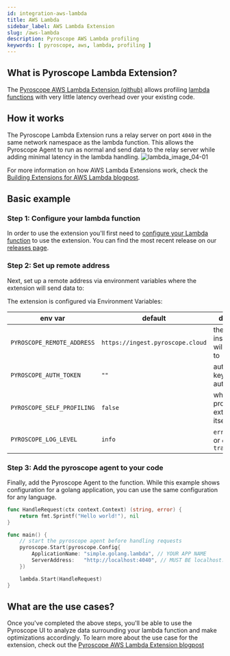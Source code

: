 ```yaml
---
id: integration-aws-lambda
title: AWS Lambda
sidebar_label: AWS Lambda Extension
slug: /aws-lambda
description: Pyroscope AWS Lambda profiling
keywords: [ pyroscope, aws, lambda, profiling ]
---
```


## What is Pyroscope Lambda Extension?
The [Pyroscope AWS Lambda Extension (github)](https://github.com/pyroscope-io/pyroscope-lambda-extension) allows profiling [lambda functions](https://aws.amazon.com/lambda/) with very little latency overhead over your existing code.

## How it works
The Pyroscope Lambda Extension runs a relay server on port `4040` in the same network namespace as the lambda function. This allows the Pyroscope Agent to run as normal and send data to the relay server while adding minimal latency in the lambda handling.
![lambda_image_04-01](https://user-images.githubusercontent.com/23323466/186037668-44de7caa-6576-422a-b3f7-8416325f4a98.png)

For more information on how AWS Lambda Extensions work, check the [Building Extensions for AWS Lambda blogpost](https://aws.amazon.com/blogs/compute/building-extensions-for-aws-lambda-in-preview/).

## Basic example
### Step 1: Configure your lambda function
In order to use the extension you'll first need to [configure your Lambda function](https://docs.aws.amazon.com/lambda/latest/dg/invocation-layers.html) to use the extension.
You can find the most recent release on our [releases page](https://github.com/pyroscope-io/pyroscope-lambda-extension/releases).

### Step 2: Set up remote address 
Next, set up a remote address via environment variables where the extension will send data to:

The extension is configured via Environment Variables:

| env var                    | default                          | description                                    |
| -------------------------- | -------------------------------- | ---------------------------------------------- |
| `PYROSCOPE_REMOTE_ADDRESS` | `https://ingest.pyroscope.cloud` | the pyroscope instance data will be relayed to |
| `PYROSCOPE_AUTH_TOKEN`     | `""`                             | authorization key (token authentication)       |
| `PYROSCOPE_SELF_PROFILING` | `false`                          | whether to profile the extension itself or not |
| `PYROSCOPE_LOG_LEVEL`      | `info`                           | `error` or `info` or `debug` or `trace`        |


### Step 3: Add the pyroscope agent to your code
Finally, add the Pyroscope Agent to the function. While this example shows configuration for a golang application, you can use the same configuration for any language.
```go
func HandleRequest(ctx context.Context) (string, error) {
	return fmt.Sprintf("Hello world!"), nil
}

func main() {
	// start the pyroscope agent before handling requests
	pyroscope.Start(pyroscope.Config{
		ApplicationName: "simple.golang.lambda", // YOUR APP NAME
		ServerAddress:   "http://localhost:4040", // MUST BE localhost:4040
	})

	lambda.Start(HandleRequest)
}
```

## What are the use cases?
Once you've completed the above steps, you'll be able to use the Pyroscope UI to analyze data surrounding your lambda function and make optimizations accordingly.
To learn more about the use case for the extension, check out the [Pyroscope AWS Lambda Extension blogpost]()

